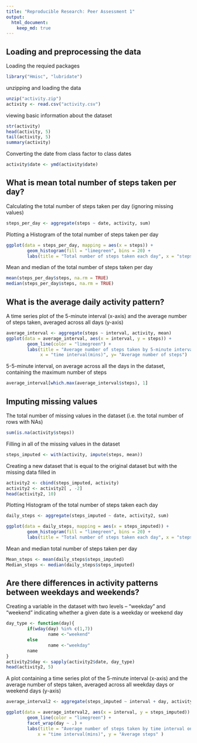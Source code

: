 ```yaml
---
title: "Reproducible Research: Peer Assessment 1"
output: 
  html_document:
    keep_md: true
---
```



## Loading and preprocessing the data
Loading the requied packages
```r
library("Hmisc", "lubridate")
```

unzipping and loading the data
```r
unzip("activity.zip")
activity <- read.csv("activity.csv")
```

viewing basic information about the dataset
```r
str(activity)
head(activity, 5)
tail(activity, 5)
summary(activity)
```

Converting the date from class factor to class dates
```r
activity$date <- ymd(activity$date)
```

## What is mean total number of steps taken per day?
Calculating the total number of steps taken per day (ignoring missing values)
```r
steps_per_day <- aggregate(steps ~ date, activity, sum)
```

Plotting a Histogram of the total number of steps taken per day
```r
ggplot(data = steps_per_day, mapping = aes(x = steps)) + 
        geom_histogram(fill = "limegreen", bins = 20) +
        labs(title = "Total number of steps taken each day", x = "steps per day", y = "Frequency")
```

Mean and median of the total number of steps taken per day
```r
mean(steps_per_day$steps, na.rm = TRUE)
median(steps_per_day$steps, na.rm = TRUE)
```

## What is the average daily activity pattern?
A time series plot of the 5-minute interval (x-axis) and the average number of steps taken, averaged across all days (y-axis)
```r
average_interval <- aggregate(steps ~ interval, activity, mean)
ggplot(data = average_interval, aes(x = interval, y = steps)) + 
        geom_line(color = "limegreen") +
        labs(title = "Average number of steps taken by 5-minute interval", 
             x = "time interval(mins)", y= "Average number of steps")
```

5-5-minute interval, on average across all the days in the dataset, containing the maximum number of steps
```r
average_interval[which.max(average_interval$steps), 1]
```

## Imputing missing values
The total number of missing values in the dataset (i.e. the total number of rows with NAs)
```r
sum(is.na(activity$steps))
```

Filling in all of the missing values in the dataset
```r
steps_imputed <- with(activity, impute(steps, mean))
```

Creating a new dataset that is equal to the original dataset but with the missing data filled in
```r
activity2 <- cbind(steps_imputed, activity)
activity2 <- activity2[ , -2]
head(activity2, 10)
```

Plotting Histogram of the total number of steps taken each day 
```r
daily_steps <- aggregate(steps_imputed ~ date, activity2, sum)

ggplot(data = daily_steps, mapping = aes(x = steps_imputed)) + 
        geom_histogram(fill = "limegreen", bins = 20) +
        labs(title = "Total number of steps taken each day", x = "steps per day", y = "Frequency")
```

Mean and median total number of steps taken per day
```r
Mean_steps <- mean(daily_steps$steps_imputed)
Median_steps <- median(daily_steps$steps_imputed)
```

## Are there differences in activity patterns between weekdays and weekends?
Creating a variable in the dataset with two levels – “weekday” and “weekend” indicating whether a given date is a weekday or weekend day
```r
day_type <- function(day){
        if(wday(day) %in% c(1,7))
                name <-"weekend"
        else
                name <-"weekday"
        name
}
activity2$day <- sapply(activity2$date, day_type)
head(activity2, 5)
```

A plot containing a time series plot of the 5-minute interval (x-axis) and the average number of steps taken, averaged across all weekday days or weekend days (y-axis)
```r
average_interval2 <- aggregate(steps_imputed ~ interval + day, activity2, mean)

ggplot(data = average_interval2, aes(x = interval, y = steps_imputed)) + 
        geom_line(color = "limegreen") + 
        facet_wrap(day ~ .) +
        labs(title = "Average number of steps taken by time interval on weekdays and weekends",
            x = "time interval(mins)", y = "Average steps" )
```


